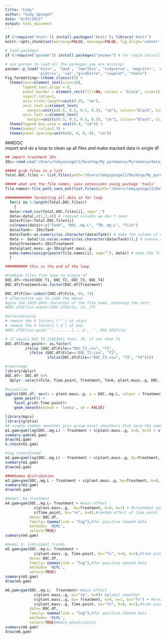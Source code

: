 ```yaml
---
title: "Cody"
author: "Cody Spiegel"
date: "4/22/2022"
output: html_document
---
```


```r
if (!require('knitr')) install.packages('knitr'); library('knitr')
knitr::opts_chunk$set(warning=FALSE, message=FALSE, fig.align='center')

# load packages
if (!require("pacman")) install.packages("pacman") # for rapid install if not in library

# use pacman to load all the packages you are missing!
pacman::p_load('knitr', 'lme4', 'lmerTest', 'tidyverse', 'magrittr', 'effects', 'plyr', 'dplyr', 
               'plotrix', 'car',"gridExtra", "cowplot", "tools")
Fig.formatting<-(theme_classic()) +
  theme(text=element_text(size=10),
        legend.text.align = 0,
        panel.border = element_rect(fill=NA, colour = "black", size=1),
        aspect.ratio=1, 
        axis.ticks.length=unit(0.25, "cm"),
        axis.text.y=element_text(
          margin=unit(c(0.5, 0.5, 0.5, 0.5), "cm"), colour="black", size=10), 
        axis.text.x=element_text(
          margin=unit(c(0.5, 0.5, 0.5, 0.5), "cm"), colour="black", size=8)) +
  theme(legend.key.size = unit(0.4, "cm")) +
  theme(aspect.ratio=1.3) +
  theme(panel.spacing=unit(c(0, 0, 0, 0), "cm"))


```

###DOC  
import and do a loop to clean up all files and make stacked data in single df
```r
## import treatment IDs
IDs<-read.csv("/Users/tobyspiegel2/Desktop/My_pyromania/Pyromania/data/treatment.IDs.csv")

##### grab files in a list
Total.DOC.files <- list.files(path="/Users/tobyspiegel2/Desktop/My_pyromania/Pyromania/data/DOC.TN", pattern = "csv$", full.names = T)

##### what are the file names, sans extensions using package 'tools'
file.names<-file_path_sans_ext(list.files(path="/Users/tobyspiegel2/Desktop/My_pyromania/Pyromania/data/DOC.TN", pattern = "csv$", full.names = F))

############ formatting all data in for loop
  for(i in 1:length(Total.DOC.files))
    {
  data<-read.csv(Total.DOC.files[i], sep=",")
  data<-data[,c(1,3,4)] # removed columns we don't need
  data$File<-Total.DOC.files[i]
  colnames(data)<-c("Tank", "DOC..mg.L", "TN..mg.L", "File")
  data$Tank<- IDs$Tank
  data$Tank<-as.numeric(as.character(data$Tank)) # make the column of samples all numeric
  data <- data[!is.na(as.numeric(as.character(data$Tank))),] # remove all rows that aren't numeric/tanks
  data$Treatment<-IDs$Treatment
  data$plant.mass..g<-IDs$plant.mass..g
  make.names(assign(paste(file.names[i], sep=""), data)) # make the file name the name of new df for loop df
  }

########## this is the end of the loop

#Combine files from loop to single df
DOC.df<-rbind(DOC_T1, DOC_T2, DOC_T3, DOC_T4)
DOC.df$Treatment=as.factor(DOC.df$Treatment)

DOC.df$File<-substr(DOC.df$File, 64, 74) 
# alternative way to code the above
#give the 10th-24th character of the file name, removing the rest
#DOC.df$File<-substr(DOC.df$File, 13, 27) 

#alternatively
# remove the 9 letters ('^.) at start 
# remove the 4 letters (.$') at end
#DOC.df$File<-gsub('^.........|....$', '', DOC.df$File) 

# if equals DOC_T0_11052021 then, T0, if not then T1
DOC.df$Time.point<- as.factor(
         ifelse (DOC.df$File=="DOC_T1.csv", "T1",
           ifelse (DOC.df$File=="DOC_T2.csv", "T2", 
                   ifelse(DOC.df$File=="DOC_T3.csv", "T3", "T4"))))

#rearrange
library(dplyr)
DOC.df<- DOC.df %>% 
  dplyr::select(File, Time.point, Treatment, Tank, plant.mass..g, DOC..mg.L, TN..mg.L) 

#visualize
ggplot(DOC.df, aes(x = plant.mass..g, y = DOC..mg.L, colour = Treatment)) +
    geom_point() +
    facet_grid(~Time.point)+
    geom_smooth(method = 'loess', se = FALSE) 


```


```r
library(mgcv)
library(gratia)
#A single common smoother plus group-level smoothers that have the same wiggliness (model GS)
m1.gam=gam(log(DOC..mg.L) ~ Treatment + s(plant.mass..g, k=8, m=1) + s(plant.mass..g, Time.point, k=8, bs="fs", m=1), data=DOC.df, method="REML")
summary.gam(m1.gam)
draw(m1.gam)
k.check(m1.gam)

```

```r
#log transformed
m2.gam=gam(log(DOC..mg.L) ~ Treatment + s(plant.mass..g, by=Treatment, k=8, m=1) + s(plant.mass..g, Time.point, k=8, bs="fs", m=1), data=DOC.df, method="REML")
summary(m2.gam)
draw(m2.gam)
```

```r
####Gamma distribution
m3.gam=gam(DOC..mg.L ~ Treatment + s(plant.mass..g, by=Treatment, k=8, m=1) + s(plant.mass..g, Time.point, k=8, bs="fs", m=1), family = Gamma(link = "log"), data=DOC.df, method="REML")
summary(m3.gam)
draw(m3.gam)


```

```r
#model: by treatment
m4.gam=gam(DOC..mg.L~ Treatment + #main effect
             s(plant.mass..g,  by=Treatment, k=8, m=1) + #treatment specific trends
             s(Time.point, bs="re", k=8),#random effect of time point 
           data= DOC.df,
           family= Gamma(link = "log"),#for positive skewed data
           methods= 'REML',
           select=TRUE)
summary(m4.gam)
```

```r
#model 3: individual trends
m5.gam=gam(DOC..mg.L~ Treatment + 
             s(plant.mass..g, Time.point, bs="fs", k=8, m=1),#time point specific trends
           data= DOC.df,
           family= Gamma(link = "log"),#for positive skewed data
           methods= 'REML',
           select=TRUE)
summary(m5.gam)
draw(m3.gam)
```

```r
m6.gam=gam(DOC..mg.L~  Treatment+ #main effect
             s(plant.mass..g, bs="tp", k=8)+ #global smoother
             s(plant.mass..g, by= Treatment, k=8, m=1, bs="fs") + #treatment specific trends
             s(plant.mass..g, Time.point, bs="fs", k=8, m=1),#time point specific trends as random effect
           data= DOC.df,
           family= Gamma(link = "log"),#for positive skewed data
           methods= 'REML', 
           select=TRUE)#more penalization
summary(m6.gam)
draw(m6.gam)

```
